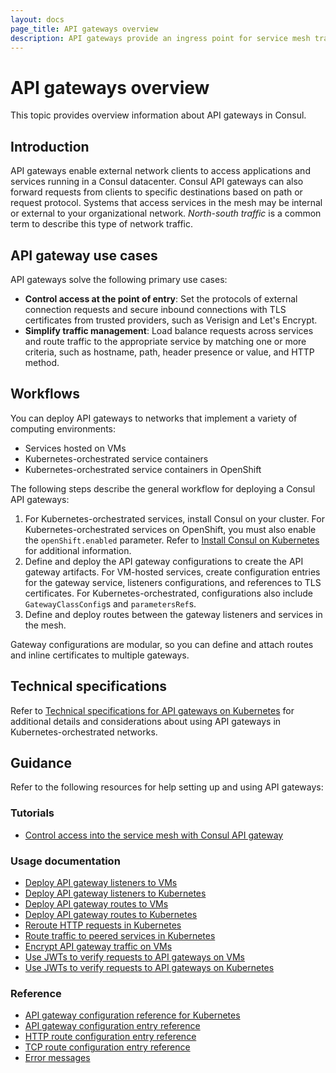 ```yaml
---
layout: docs
page_title: API gateways overview
description: API gateways provide an ingress point for service mesh traffic. Learn how API gateways add listeners for external traffic and route HTTP requests to services in the mesh.
---
```


# API gateways overview

This topic provides overview information about API gateways in Consul. 

## Introduction

API gateways enable external network clients to access applications and services running in a Consul datacenter. Consul API gateways can also forward requests from clients to specific destinations based on path or request protocol. Systems that access services in the mesh may be internal or external to your organizational network. _North-south traffic_ is a common term to describe this type of network traffic.

## API gateway use cases

API gateways solve the following primary use cases:

- **Control access at the point of entry**: Set the protocols of external connection requests and secure inbound connections with TLS certificates from trusted providers, such as Verisign and Let's Encrypt.
- **Simplify traffic management**: Load balance requests across services and route traffic to the appropriate service by matching one or more criteria, such as hostname, path, header presence or value, and HTTP method.

## Workflows

You can deploy API gateways to networks that implement a variety of computing environments:

- Services hosted on VMs
- Kubernetes-orchestrated service containers
- Kubernetes-orchestrated service containers in OpenShift

The following steps describe the general workflow for deploying a Consul API gateways:

1. For Kubernetes-orchestrated services, install Consul on your cluster. For Kubernetes-orchestrated services on OpenShift, you must also enable the `openShift.enabled` parameter. Refer to [Install Consul on Kubernetes](/consul/docs/access/api-gateway/install) for additional information.
1. Define and deploy the API gateway configurations to create the API gateway artifacts. For VM-hosted services, create configuration entries for the gateway service, listeners configurations, and references to TLS certificates. For Kubernetes-orchestrated, configurations also include `GatewayClassConfig`s and `parametersRef`s.
1. Define and deploy routes between the gateway listeners and services in the mesh.

Gateway configurations are modular, so you can define and attach routes and inline certificates to multiple gateways.

## Technical specifications

Refer to [Technical specifications for API gateways on Kubernetes](/consul/docs/access/api-gateway/tech-specs) for additional details and considerations about using API gateways in Kubernetes-orchestrated networks.

## Guidance

Refer to the following resources for help setting up and using API gateways:

### Tutorials

- [Control access into the service mesh with Consul API gateway](/consul/tutorials/developer-mesh/kubernetes-api-gateway)

### Usage documentation

- [Deploy API gateway listeners to VMs](/consul/docs/access/api-gateway/deploy-listener/vm)
- [Deploy API gateway listeners to Kubernetes](/consul/docs/access/api-gateway/deploy-listener/k8s)
- [Deploy API gateway routes to VMs](/consul/docs/access/api-gateway/define-route/vm)
- [Deploy API gateway routes to Kubernetes](/consul/docs/access/api-gateway/define-route/k8s)
- [Reroute HTTP requests in Kubernetes](/consul/docs/access/api-gateway/define-route/k8s-reroute-traffic)
- [Route traffic to peered services in Kubernetes](/consul/docs/access/api-gateway/define-route/k8s-route-peered)
- [Encrypt API gateway traffic on VMs](/consul/docs/access/api-gateway/secure-traffic/vm-encrypt)
- [Use JWTs to verify requests to API gateways on VMs](/consul/docs/access/api-gateway/secure-traffic/vm-jwt)
- [Use JWTs to verify requests to API gateways on Kubernetes](/consul/docs/access/api-gateway/secure-traffic/k8s-jwt)

### Reference

- [API gateway configuration reference for Kubernetes](/consul/docs/reference/k8s/api-gateway/)
- [API gateway configuration entry reference](/consul/docs/reference/config-entry/api-gateway)
- [HTTP route configuration entry reference](/consul/docs/reference/config-entry/http-route)
- [TCP route configuration entry reference](/consul/docs/reference/config-entry/tcp-route)
- [Error messages](/consul/docs/common-error-messages/api-gateway)

